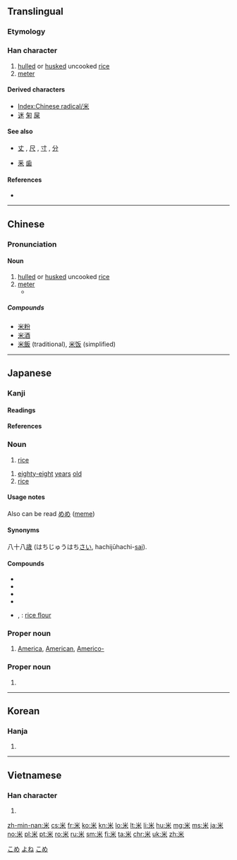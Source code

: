 {{also|釆}}
==Translingual==
{{stroke order|type=bw|strokes=6}}
{{stroke order|type=animate}}

===Etymology===
{{Han etyl}}

===Han character===
{{Han char|rn=119|rad=米|as=00|sn=6|four=90904|canj=FD|ids=⿻丷木}}

# [[hull]]ed or [[husk]]ed uncooked [[rice]]
# [[meter]]

====Derived characters====
* [[Index:Chinese radical/米]]
* [[迷]] [[匊]] [[屎]]

====See also====
* {{sense|unit of length}} [[丈]] , [[尺]] , [[寸]] , [[分]]
* [[釆]] [[歯]]

====References====
* {{Han ref|kx=0906.310|dkj=26832|dj=1331.280|hdz=53141.010|uh=7C73|ud=31859|bh=A6CC|bd=42700}}

----

==Chinese==
{{zh-forms}}

===Pronunciation===
{{zh-pron
|m=mǐ,zá
|c=mai5
|h=pfs=mí
|mn=bí
|w=
|mc=y
|oc=y
|ma=zh-mǐ.ogg
|cat=n
}}

====Noun====
{{zh-noun|ts}}

# [[hulled]] or [[husked]] uncooked [[rice]]
# [[meter]]
#* {{zh-usex|我 有 一 '''米''' 九 高。|I'm 1.9 '''meters''' tall.}}

=====Compounds=====
* [[米粉]]
* [[米酒]]
* [[米飯]] (traditional), [[米饭]] (simplified)

----

==Japanese==

===Kanji===
{{ja-kanji|grade=2|rs=米00}}

====Readings====
{{ja-readings|goon=[[まい]] (mai)|kanon=[[べい]] (bei)|kun=[[こめ]] (kome), [[よね]] (yone), [[メートル]] (mētoru)}}

====References====
{{ja-kref
|jis=4A46
|ku=4238
|shift=95C4
|euc=CAC6
|freq=61
|nelson=3461
|newnelson=4380
|halpern=3529
|kld=2198
|heisig=919
|tuttle=6b0.1
}}

===Noun===
{{ja-noun|こめ}}

# [[rice]]

{{ja-noun|よね}}

# [[eighty-eight]] [[years]] [[old]] {{context|colloquial|lang=ja|sort=よね}}
# [[rice]] {{context|archaic|lang=ja|sort=よね}}

====Usage notes====
Also can be read [[めめ]] ([[meme]])

====Synonyms====
八十八[[歳]] (はちじゅうはち[[さい]], hachijūhachi-[[sai]]).

====Compounds====
* {{ja-r|米塩|べいえん}}
* {{ja-r|米寿|べいじゅ}}
* {{ja-r|米粟|べいぞく}}
* {{ja-r|米飯|べいはん}}
* {{ja-r|米粉|べいふん}}, {{ja-r|米粉|こめこ}}: [[rice flour]]

===Proper noun===
{{ja-pos|べい|proper}}

# [[America]], [[American]], [[Americo-]]
#: {{ja-usex|lang=ja|米国|^べいこく|US, USA, United States}}
#: {{ja-usex|lang=ja|米露関係|^べい-^ろ かんけい|US-Russia relations}}
#: {{ja-usex|lang=ja|北米|^ほくべい|North America}}
#: {{ja-usex|lang=ja|南米|^なんべい|South America}}

===Proper noun===
{{ja-pos|よね|proper}}

# {{surname|lang=ja|sort=よね}}

[[Category:1000 Japanese basic words|こめ]]
[[Category:Japanese numeral symbols|よね]]
[[Category:ja:Grains|こめ]]

----

==Korean==

===Hanja===
{{ko-hanja|hangeul=미|eumhun=|rv=mi|mr=mi|y=mi}}

# {{defn|lang=ko|sort=米00}}

----

==Vietnamese==

===Han character===
{{vi-hantu|[[mễ]], [[mè]]|rs=米00}}

# {{defn|lang=vi|sort=米00}}

[[Category:CJKV radicals| ]]

[[zh-min-nan:米]]
[[cs:米]]
[[fr:米]]
[[ko:米]]
[[kn:米]]
[[lo:米]]
[[lt:米]]
[[li:米]]
[[hu:米]]
[[mg:米]]
[[ms:米]]
[[ja:米]]
[[no:米]]
[[pl:米]]
[[pt:米]]
[[ro:米]]
[[ru:米]]
[[sm:米]]
[[fi:米]]
[[ta:米]]
[[chr:米]]
[[uk:米]]
[[zh:米]]